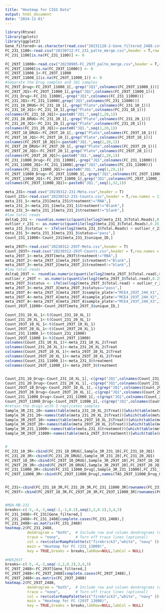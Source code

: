 ---
title: "Heatmap for CIGS Data"
output: html_document
date: "2024-11-01"
---

```{r}
library(Rtsne)
library(gplots)
library(ggplot2)
Gene_filtered<-as.character(read.csv("20231128-2-Gene_filtered_2488.csv",header = T)[,1])
FC_231_1100<-read.csv("20230712-FC_231_palte_merge.csv",header = T,row.names = 1)
FC_231_1100[is.na(FC_231_1100)] <- 0

FC_293T_11000<-read.csv("20230905-FC_293T_palte_merge.csv",header = T,row.names = 1)
FC_293T_11000[is.na(FC_293T_11000)] <- 0
FC_293T_11000_1<-FC_293T_11000
FC_293T_11000_1[is.na(FC_293T_11000_1)] <- 0
#Separate the Drug samples and JQ1 samples
FC_293T_Drug<-FC_293T_11000_1[,-grep("JQ1",colnames(FC_293T_11000_1))]
FC_293T_JQ1<-FC_293T_11000_1[,grep("JQ1",colnames(FC_293T_11000_1))]
FC_231_Drug<-FC_231_11000[,-grep("JQ1",colnames(FC_231_11000))]
FC_231_JQ1<-FC_231_11000[,grep("JQ1",colnames(FC_231_11000))]
FC_231_10_DRUG<-FC_231_10_1[,-grep("Plate",colnames(FC_231_10_1))]
FC_231_10_JQ1<-FC_231_10_1[,grep("Plate",colnames(FC_231_10_1))]
colnames(FC_231_10_JQ1)<-paste0("JQ1.",seq(1,20,1))
FC_231_20_DRUG<-FC_231_20_1[,-grep("Plate",colnames(FC_231_20_1))]
FC_231_20_JQ1<-FC_231_20_1[,grep("Plate",colnames(FC_231_20_1))]
colnames(FC_231_20_JQ1)<-paste0("JQ1.",seq(1,20,1))
FC_293T_10_DRUG<-FC_293T_10_1[,-grep("Plate",colnames(FC_293T_10_1))]
FC_293T_10_JQ1<-FC_293T_10_1[,grep("Plate",colnames(FC_293T_10_1))]
colnames(FC_293T_10_JQ1)<-paste0("JQ1.",seq(1,20,1))
FC_293T_20_DRUG<-FC_293T_20_1[,-grep("Plate",colnames(FC_293T_20_1))]
FC_293T_20_JQ1<-FC_293T_20_1[,grep("Plate",colnames(FC_293T_20_1))]
colnames(FC_293T_20_JQ1)<-paste0("JQ1.",seq(1,20,1))
FC_231_11000_Drug<-FC_231_11000[,-grep("JQ1",colnames(FC_231_11000))]
FC_231_11000_JQ1<-FC_231_11000[,grep("JQ1",colnames(FC_231_11000))]
colnames(FC_231_11000_JQ1)<-paste0("JQ1.",seq(1,29,1))
FC_293T_11000_Drug<-FC_293T_11000_1[,-grep("JQ1",colnames(FC_293T_11000_1))]
FC_293T_11000_JQ1<-FC_293T_11000_1[,grep("JQ1",colnames(FC_293T_11000_1))]
colnames(FC_293T_11000_JQ1)<-paste0("JQ1.",seq(1,32,1))

meta_231<-read.csv("20230312-231-Meta.csv",header = T)
Count_231<-read.csv("20230312-231-Counts.csv",header = T,row.names = 1)
meta_231_1<-meta_231[meta_231$treatment!="RNA",]
meta_231_2<-meta_231_1[meta_231_1$treatment!="Blank",]
meta_231_3<-meta_231_2[meta_231_2$treatment!="blank",]
#low total reads
deltaQ_231 <- round(as.numeric(quantile(log2(meta_231_3$Total.Reads),0.75) - quantile(log2(meta_231_3$Total.Reads),0.25)),4)
outlier_r_231 <- as.numeric(quantile(log2(meta_231_3$Total.Reads),0.25)) - 1.5*deltaQ_231
meta_231_3$status <- ifelse(log2(meta_231_3$Total.Reads) < outlier_r_231,"lowqc","pass")
meta_231_3<-meta_231_3[meta_231_3$status=="pass",]
Count_231_11000<-Count_231[meta_231_3$unique_ID,]

meta_293T<-read.csv("20230312-293T-Meta.csv",header = T)
Count_293T<-read.csv("20230312-293T-Counts.csv",header = T,row.names = 1)
meta_293T_1<-meta_293T[meta_293T$treatment!="RNA",]
meta_293T_2<-meta_293T_1[meta_293T_1$treatment!="Blank",]
meta_293T_3<-meta_293T_2[meta_293T_2$treatment!="blank",]
#low total reads
deltaQ_293T <- round(as.numeric(quantile(log2(meta_293T_3$Total.read),0.75) - quantile(log2(meta_293T_3$Total.read),0.25)),4)
outlier_r_293T <- as.numeric(quantile(log2(meta_293T_3$Total.read),0.25)) - 1.5*deltaQ_293T
meta_293T_3$status <- ifelse(log2(meta_293T_3$Total.read) < outlier_r_293T,"lowqc","pass")
meta_293T_3<-meta_293T_3[meta_293T_3$status=="pass",]
meta_293T_4<-meta_293T_3[meta_293T_3$sample_plate!="MCE4_293T_24H_X1",]
meta_293T_4<-meta_293T_4[meta_293T_4$sample_plate!="MCE4_293T_24H_X2",]
meta_293T_4<-meta_293T_4[meta_293T_4$sample_plate!="MCE4_293T_24H_X3",]
Count_293T_11000<-Count_293T[meta_293T_3$unique_ID,]

Count_231_10_XL_1<-t(Count_231_10_XL_1)
Count_231_20_XL_1<-t(Count_231_20_XL_1)
Count_293T_10_XL_1<-t(Count_293T_10_XL_1)
Count_293T_20_XL_1<-t(Count_293T_20_XL_1)
Count_231_11000_1<-t(Count_231_11000)
Count_293T_11000_1<-t(Count_293T_11000)
colnames(Count_231_10_XL_1)<-meta_231_10_XL_2$Treat
colnames(Count_231_20_XL_1)<-meta_231_20_XL_2$Treat
colnames(Count_293T_10_XL_1)<-meta_293T_10_XL_2$Treat
colnames(Count_293T_20_XL_1)<-meta_293T_20_XL_2$Treat
colnames(Count_231_11000_1)<-meta_231_3$treatment
colnames(Count_293T_11000_1)<-meta_293T_3$treatment


Count_231_10_Drug<-Count_231_10_XL_1[,-c(grep("JQ1",colnames(Count_231_10_XL_1)),grep("DMSO",colnames(Count_231_10_XL_1)))]
Count_231_20_Drug<-Count_231_20_XL_1[,-c(grep("JQ1",colnames(Count_231_20_XL_1)),grep("DMSO",colnames(Count_231_20_XL_1)))]
Count_293T_10_Drug<-Count_293T_10_XL_1[,-c(grep("JQ1",colnames(Count_293T_10_XL_1)),grep("DMSO",colnames(Count_293T_10_XL_1)))]
Count_293T_20_Drug<-Count_293T_20_XL_1[,-c(grep("JQ1",colnames(Count_293T_20_XL_1)),grep("DMSO",colnames(Count_293T_20_XL_1)))]
Count_231_11000_Drug<-Count_231_11000_1[,-c(grep("JQ1",colnames(Count_231_11000_1)),grep("DMSO",colnames(Count_231_11000_1)))]
Count_293T_11000_Drug<-Count_293T_11000_1[,-c(grep("JQ1",colnames(Count_293T_11000_1)),grep("DMSO",colnames(Count_293T_11000_1)))]
#retain the drugs with 3 replicates samples
Sample_3R_231_10<-names(table(meta_231_10_XL_2$Treat))[which(table(meta_231_10_XL_2$Treat)==3)]
Sample_3R_231_20<-names(table(meta_231_20_XL_2$Treat))[which(table(meta_231_20_XL_2$Treat)==3)]
Sample_3R_293T_10<-names(table(meta_293T_10_XL_2$Treat))[which(table(meta_293T_10_XL_2$Treat)==3)]
Sample_3R_293T_20<-names(table(meta_293T_20_XL_2$Treat))[which(table(meta_293T_20_XL_2$Treat)==3)]
Sample_3R_231_11000<-names(table(meta_231_3$treatment))[which(table(meta_231_3$treatment)==3)]
Sample_3R_293T_11000<-names(table(meta_293T_3$treatment))[which(table(meta_293T_3$treatment)==3)]


#
FC_231_10_3R<-cbind(FC_231_10_DRUG[,Sample_3R_231_10],FC_231_10_JQ1)
FC_231_20_3R<-cbind(FC_231_20_DRUG[,Sample_3R_231_20],FC_231_20_JQ1)
FC_293T_10_3R<-cbind(FC_293T_10_DRUG[,Sample_3R_293T_10],FC_293T_10_JQ1)
FC_293T_20_3R<-cbind(FC_293T_20_DRUG[,Sample_3R_293T_20],FC_293T_20_JQ1)
FC_231_11000_3R<-cbind(FC_231_11000_Drug[,Sample_3R_231_11000],FC_231_11000_JQ1)
FC_293T_11000_3R<-cbind(FC_293T_11000_Drug[,names(TAS_293T_11000_Drug_0.2)],FC_293T_11000_JQ1)


FC_231<-cbind(FC_231_10_3R,FC_231_20_3R,FC_231_11000_3R[rownames(FC_231_10_3R),])
FC_293T<-cbind(FC_293T_10_3R,FC_293T_20_3R,FC_293T_11000_3R[rownames(FC_231_10_3R),])


#MDA-MB-231
breaks<-c(-5,-4,-3,seq(-2,-1,0.2),seq(1,2,0.2),3,4,5)
FC_231_2488<-FC_231[Gene_filtered,]
FC_231_2488<-FC_231_2488[complete.cases(FC_231_2488),]
FC_231_2488<-as.matrix(FC_231_2488)
heatmap.2(FC_231_2488, 
          dendrogram = "both",  # Include row and column dendrograms (optional)
          trace = "none",       # Turn off trace lines (optional)
          col = rev(colorRampPalette(c("firebrick3","white", "navy" ))(17)),  # Adjust color palette
          main = "Heatmap for FC (231_13000)",
          key = TRUE,breaks = breaks,labRow=NULL,labCol = NULL) 

#HEK293T
breaks<-c(-5,-4,-3,seq(-2,2,0.2),3,4,5)
FC_293T_2488<-FC_293T[Gene_filtered,]
FC_293T_2488<-FC_293T_2488[complete.cases(FC_293T_2488),]
FC_293T_2488<-as.matrix(FC_293T_2488)
heatmap.2(FC_293T_2488, 
          dendrogram = "both",  # Include row and column dendrograms (optional)
          trace = "none",       # Turn off trace lines (optional)
          col = rev(colorRampPalette(c("firebrick3","white", "navy" ))(26)),  # Adjust color palette
          main = "Heatmap for FC (293T_13000)",
          key = TRUE,breaks = breaks,labRow=NULL,labCol = NULL) 


```

